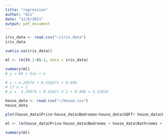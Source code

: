 ```yaml
---
title: "regression"
author: "Ozi"
date: "12/8/2021"
output: pdf_document
---
```

```r
iris_data <- read.csv("~/iris.data")
iris_data
```



```r
sum(is.na(iris_data))
```


```r
ml <- lm(X5.1~X1.4, data = iris_data)

summary(ml)
# y = b0 + b1x + e

# y = 4.29974 + 0.41027x + 0.408
# if x = 2
# y =  4.29974 + 0.41027 X 2 + 0.408 = 5.52828
```


```r
house_data <- read.csv("~/house.csv")
house_data
```


```r
plot(house_data$Price~house_data$Bedrooms+house_data$SQFT+ house_data$Bedrooms +house_data$Price.SQFT + house_data$Bathrooms, main = "Scatter plot of price against variables")
```


```r

ml <- lm(house_data$Price~house_data$Bedrooms + house_data$Bathrooms + house_data$SQFT + house_data$Status)

summary(ml)
```


```r

```